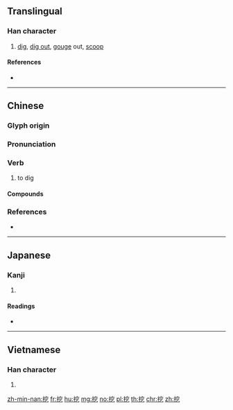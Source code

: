 ==Translingual==

===Han character===
{{Han char|rn=64|rad=手|as=06|sn=9|four=53017|canj=QJCN|ids=⿰扌穵}}

# [[dig]], [[dig out]], [[gouge]] out, [[scoop]]

====References====
* {{Han ref|kx=0431.130|dkj=12070|dj=0780.180|hdz=31875.110|uh=6316|ud=25366|bh=ABF5|bd=44021}}

----

==Chinese==
{{zh-forms}}

===Glyph origin===
{{Han etym}}

===Pronunciation===
{{zh-pron
|m=wā
|c=waat3,waa1
|h=pfs=yet
|md=
|mn=iah/ó͘/óe/óe
|w=
|mc=y
|oc=y
|cat=v
}}

===Verb===
{{zh-verb}}

# to dig

====Compounds====
{{zh-der|挖補|挖槽機|挖掉|挖耳|挖角|挖角兒|挖掘|挖掘機|挖空心思|挖苦|挖泥船|挖潛|挖牆腳|挖肉補瘡|挖通|挖土機}}

===References===
* {{R:yue:Hanzi}}

----

==Japanese==

===Kanji===
{{ja-kanji|grade=|rs=手06}}

# {{defn|lang=ja|sort=手06}}

====Readings====
* {{ja-readings|on=[[あつ]] (atsu), [[あち]] (achi)|kun=[[あばく]] (abaku)}}

----

==Vietnamese==

===Han character===
{{vi-hantu|[[oạt]]|rs=手06}}

# {{defn|lang=vi|sort=手06}}

[[zh-min-nan:挖]]
[[fr:挖]]
[[hu:挖]]
[[mg:挖]]
[[no:挖]]
[[pl:挖]]
[[th:挖]]
[[chr:挖]]
[[zh:挖]]